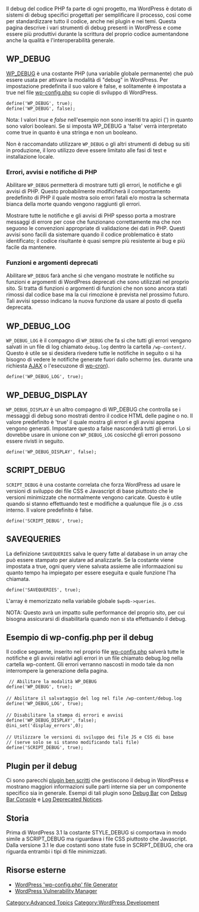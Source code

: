{{Languages|
{{en|Debugging in WordPress}}
{{es|Depurar en WordPress}}
{{hr|Ispitivanje kvarova u WordPressu}}
{{it|Debug in WordPress}}
{{pt-br|Depuração no WordPress}}
}}

Il debug del codice PHP fa parte di ogni progetto, ma WordPress è dotato di sistemi di debug specifici progettati per semplificare il processo, così come per standardizzare tutto il codice, anche nei plugin e nei temi. Questa pagina descrive i vari strumenti di debug presenti in WordPress e come essere più produttivi durante la scrittura del proprio codice aumentandone anche la qualità e l'interoperabilità generale.

{{Note|Sebbene non sia obbligatorio tenere conto di <tt>WP_DEBUG</tt> in plugin e temi, è '''altamente raccomandato''' che gli sviluppatori di plugin e temi usino la modalità <tt>WP_DEBUG</tt> mentre lavorano su codice che intendono rilasciare pubblicamente. Se il proprio plugin o tema non è compatibile, allora errori, notifiche ed avvisi lanciati da esso renderanno impossibile il suo utilizzo da parte di altri sviluppatori che hanno abilitato <tt>WP_DEBUG</tt>, ed inoltre il proprio tema non sarà eleggibile per la promozione tramite gli strumenti ufficiali di [[it:Revisione_dei_temi|WordPress]].}}

== WP_DEBUG ==

[[it:WP_DEBUG|WP_DEBUG]] è una costante PHP (una variabile globale permanente) che può essere usata per attivare la modalità di "debug" in WordPress. Per impostazione predefinita il suo valore è false, e solitamente è impostata a true nel file [[it:Modificare_wp-config.php|wp-config.php]] su copie di sviluppo di WordPress.

 define('WP_DEBUG', true);
 define('WP_DEBUG', false);

Nota: I valori <var>true</var> e <var>false</var> nell'esempio non sono inseriti tra apici (') in quanto sono valori booleani. Se si imposta WP_DEBUG a 'false' verrà interpretato come true in quanto è una stringa e non un booleano.

Non è raccomandato utilizzare <tt>WP_DEBUG</tt> o gli altri strumenti di debug su siti in produzione, il loro utilizzo deve essere limitato alle fasi di test e installazione locale.

=== Errori, avvisi e notifiche di PHP ===
Abilitare <tt>WP_DEBUG</tt> permetterà di mostrare tutti gli errori, le notifiche e gli avvisi di PHP. Questo probabilmente modificherà il comportamento predefinito di PHP il quale mostra solo errori fatali e/o mostra la schermata bianca della morte quando vengono raggiunti gli errori.

Mostrare tutte le notifiche e gli avvisi di PHP spesso porta a mostrare messaggi di errore per cose che funzionano correttamente ma che non seguono le convenzioni appropriate di validazione dei dati in PHP. Questi avvisi sono facili da sistemare quando il codice problematico è stato identificato; il codice risultante è quasi sempre più resistente ai bug e più facile da mantenere.

=== Funzioni e argomenti deprecati ===
Abilitare <tt>WP_DEBUG</tt> farà anche sì che vengano mostrate le notifiche su funzioni e argomenti di WordPress deprecati che sono utilizzati nel proprio sito. Si tratta di funzioni o argomenti di funzioni che non sono ancora stati rimossi dal codice base ma la cui rimozione è prevista nel prossimo futuro. Tali avvisi spesso indicano la nuova funzione da usare al posto di quella deprecata.

== WP_DEBUG_LOG ==

<tt>WP_DEBUG_LOG</tt> è il compagno di <tt>WP_DEBUG</tt> che fa sì che tutti gli errori vengano salvati in un file di log chiamato <tt>debug.log</tt> dentro la cartella <tt>/wp-content/</tt>. Questo è utile se si desidera rivedere tutte le notifiche in seguito o si ha bisogno di vedere le notifiche generate fuori dallo schermo (es. durante una richiesta [[AJAX_in_Plugins|AJAX]] o l'esecuzone di [[Function_Reference/wp_schedule_event|wp-cron]]).

 define('WP_DEBUG_LOG', true);

== WP_DEBUG_DISPLAY ==

<tt>WP_DEBUG_DISPLAY</tt> è un altro compagno di WP_DEBUG che controlla se i messaggi di debug sono mostrati dentro il codice HTML delle pagine o no. Il valore predefinito è 'true' il quale mostra gli errori e gli avvisi appena vengono generati. Impostare questo a false nasconderà tutti gli errori. Lo si dovrebbe usare in unione con <tt>WP_DEBUG_LOG</tt> cosicché gli errori possono essere rivisti in seguito.

 define('WP_DEBUG_DISPLAY', false);

== SCRIPT_DEBUG==

<tt>SCRIPT_DEBUG</tt> è una costante correlata che forza WordPress ad usare le versioni di sviluppo dei file CSS e Javascript di base piuttosto che le versioni minimizzate che normalmente vengono caricate. Questo è utile quando si stanno effettuando test e modifiche a qualunque file .js o .css interno. Il valore predefinito è false.

 define('SCRIPT_DEBUG', true);

== SAVEQUERIES ==

La definizione <tt>SAVEQUERIES</tt> salva le query fatte al database in un array che può essere stampato per aiutare ad analizzarle. Se la costante viene impostata a true, ogni query viene salvata assieme alle informaazioni su quanto tempo ha impiegato per essere eseguita e quale funzione l'ha chiamata.

 define('SAVEQUERIES', true);

L'array è memorizzato nella variabile globale <tt>$wpdb->queries</tt>.

NOTA: Questo avrà un impatto sulle performance del proprio sito, per cui bisogna assicurarsi di disabilitarla quando non si sta effettuando il debug.

== Esempio di wp-config.php per il debug ==
Il codice seguente, inserito nel proprio file [[it:Modificare_wp-config.php|wp-config.php]] salverà tutte le notifiche e gli avvisi relativi agli errori in un file chiamato debug.log nella cartella wp-content. Gli errori verranno nascosti in modo tale da non interrompere la generazione della pagina.

 <nowiki> // Abilitare la modalità WP_DEBUG
define('WP_DEBUG', true);

// Abilitare il salvataggio del log nel file /wp-content/debug.log
define('WP_DEBUG_LOG', true);

// Disabilitare la stampa di errori e avvisi
define('WP_DEBUG_DISPLAY', false);
@ini_set('display_errors',0);

// Utilizzare le versioni di sviluppo dei file JS e CSS di base
// (serve solo se si stanno modificando tali file)
define('SCRIPT_DEBUG', true);</nowiki>

== Plugin per il debug ==

Ci sono parecchi [http://wordpress.org/extend/plugins/search.php?q=debug&sort= plugin ben scritti] che gestiscono il debug in WordPress e mostrano maggiori informazioni sulle parti interne sia per un componente specifico sia in generale. Esempi di tali plugin sono [http://wordpress.org/extend/plugins/debug-bar/ Debug Bar] con [http://wordpress.org/extend/plugins/debug-bar-console/ Debug Bar Console] e [http://wordpress.org/extend/plugins/log-deprecated-notices/ Log Deprecated Notices].

== Storia ==

Prima di WordPress 3.1 la costante STYLE_DEBUG si comportava in modo simile a SCRIPT_DEBUG ma riguardava i file CSS piuttosto che Javascript. Dalla versione 3.1 le due costanti sono state fuse in SCRIPT_DEBUG, che ora riguarda entrambi i tipi di file minimizzati.

== Risorse esterne ==
* [http://generatewp.com/wp-config/ WordPress 'wp-config.php' file Generator]
* [http://wordpress.org/extend/plugins/wp-bug-tracker/ WordPress Vulnerability Manager]

[[Category:Advanced Topics]]
[[Category:WordPress Development]]